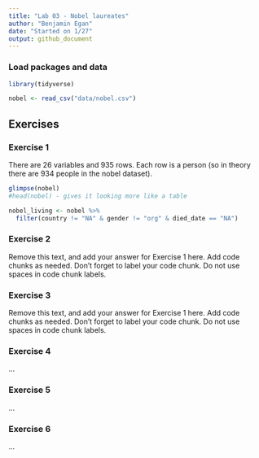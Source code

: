 ```yaml
---
title: "Lab 03 - Nobel laureates"
author: "Benjamin Egan"
date: "Started on 1/27"
output: github_document
---
```


### Load packages and data

```r
library(tidyverse) 
```

```r
nobel <- read_csv("data/nobel.csv")
```

## Exercises

### Exercise 1


There are 26 variables and 935 rows. Each row is a person (so in theory there are 934 people in the nobel dataset).

```r

glimpse(nobel)
#head(nobel) - gives it looking more like a table

nobel_living <- nobel %>%
  filter(country != "NA" & gender != "org" & died_date == "NA")


```

### Exercise 2

Remove this text, and add your answer for Exercise 1 here.
Add code chunks as needed.
Don't forget to label your code chunk.
Do not use spaces in code chunk labels.

### Exercise 3

Remove this text, and add your answer for Exercise 1 here.
Add code chunks as needed.
Don't forget to label your code chunk.
Do not use spaces in code chunk labels.

### Exercise 4

...

### Exercise 5

...

### Exercise 6

...
